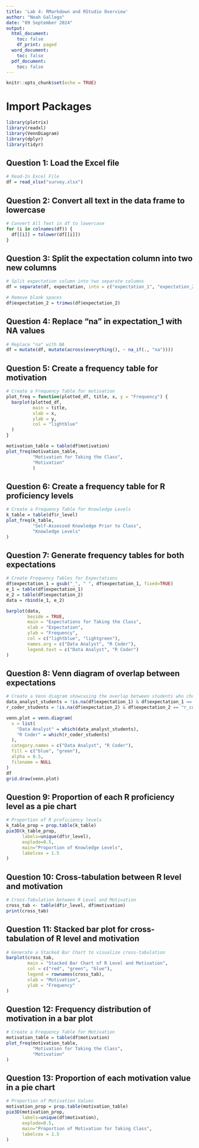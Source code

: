 ```yaml
---
title: 'Lab 4: RMarkdown and RStudio Overview'
author: "Noah Gallego"
date: "09 September 2024"
output:
  html_document:
    toc: false
    df_print: paged
  word_document:
    toc: false
  pdf_document:
    toc: false
---
```


```r
knitr::opts_chunk$set(echo = TRUE)
```

# Import Packages
```r
library(plotrix)
library(readxl)
library(VennDiagram)
library(dplyr)
library(tidyr)

```

## Question 1: Load the Excel file
```r
# Read-In Excel File
df = read_xlsx("survey.xlsx")
```

## Question 2: Convert all text in the data frame to lowercase
```r
# Convert All Text in df to lowercase
for (i in colnames(df)) {
  df[[i]] = tolower(df[[i]])
}
```

## Question 3: Split the expectation column into two new columns
```r
# Split expectation column into two separate columns
df = separate(df, expectation, into = c("expectation_1", "expectation_2"), sep = ",")

# Remove blank spaces
df$expectation_2 = trimws(df$expectation_2)
```

## Question 4: Replace "na" in expectation_1 with NA values
```r
# Replace "na" with NA
df = mutate(df, mutate(across(everything(), ~ na_if(., "na"))))
```

## Question 5: Create a frequency table for motivation
```r
# Create a Frequency Table for motivation
plot_freq = function(plotted_df, title, x, y = "Frequency") {
  barplot(plotted_df,
          main = title,
          xlab = x,
          ylab = y,
          col = "lightblue"
  )
}

motivation_table = table(df$motivation)
plot_freq(motivation_table,
          "Motivation for Taking the Class",
          "Motivation"
          )
```

## Question 6: Create a frequency table for R proficiency levels
```r
# Create a Frequency Table for Knowledge Levels
k_table = table(df$r_level)
plot_freq(k_table,
          "Self-Assessed Knowledge Prior to Class",
          "Knowledge Levels"
)
```

## Question 7: Generate frequency tables for both expectations
```r
# Create Frequency Tables for Expectations
df$expectation_1 = gsub("_", " ", df$expectation_1, fixed=TRUE)
e_1 = table(df$expectation_1)
e_2 = table(df$expectation_2)
data = rbind(e_1, e_2)

barplot(data,
        beside = TRUE,
        main = "Expectations for Taking the Class",
        xlab = "Expectation",
        ylab = "Frequency",
        col = c("lightblue", "lightgreen"),
        names.arg = c("Data Analyst", "R Coder"),
        legend.text = c("Data Analyst", "R Coder")
)
```

## Question 8: Venn diagram of overlap between expectations
```r
# Create a Venn diagram showcasing the overlap between students who chose "data analyst" for expectation_1 and "r coder" for expectation_2
data_analyst_students = !is.na(df$expectation_1) & df$expectation_1 == "data analyst"
r_coder_students = !is.na(df$expectation_2) & df$expectation_2 == "r_coder"

venn.plot = venn.diagram(
  x = list(
    "Data Analyst" = which(data_analyst_students),
    "R Coder" = which(r_coder_students)
  ),
  category.names = c("Data Analyst", "R Coder"),
  fill = c("blue", "green"),
  alpha = 0.5,
  filename = NULL
)
df
grid.draw(venn.plot)

```

## Question 9: Proportion of each R proficiency level as a pie chart
```r
# Proportion of R proficiency levels
k_table_prop = prop.table(k_table)
pie3D(k_table_prop,
      labels=unique(df$r_level),
      explode=0.5,
      main="Proportion of Knowledge Levels",
      labelcex = 1.5
)
```

## Question 10: Cross-tabulation between R level and motivation
```r
# Cross-Tabulation between R Level and Motivation
cross_tab <- table(df$r_level, df$motivation)
print(cross_tab)
```

## Question 11: Stacked bar plot for cross-tabulation of R level and motivation
```r
# Generate a Stacked Bar Chart to visualize cross-tabulation
barplot(cross_tab, 
        main = "Stacked Bar Chart of R Level and Motivation", 
        col = c("red", "green", "blue"), 
        legend = rownames(cross_tab), 
        xlab = "Motivation", 
        ylab = "Frequency"
)
```

## Question 12: Frequency distribution of motivation in a bar plot
```r
# Create a Frequency Table for Motivation
motivation_table = table(df$motivation)
plot_freq(motivation_table,
          "Motivation for Taking the Class",
          "Motivation"
)
```

## Question 13: Proportion of each motivation value in a pie chart
```r
# Proportion of Motivation Values
motivation_prop = prop.table(motivation_table)
pie3D(motivation_prop,
      labels=unique(df$motivation),
      explode=0.5,
      main="Proportion of Motivation for Taking Class",
      labelcex = 1.5
)
```
